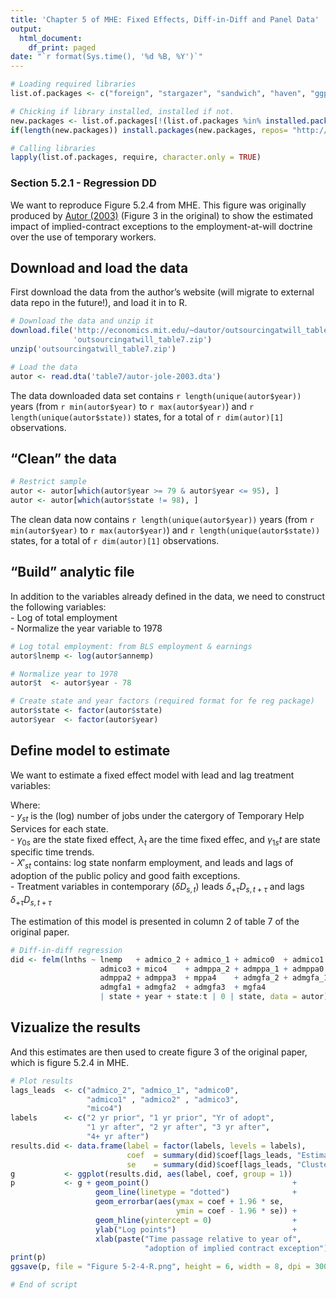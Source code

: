 ```yaml
---
title: 'Chapter 5 of MHE: Fixed Effects, Diff-in-Diff and Panel Data'
output:
  html_document:
    df_print: paged
date: "`r format(Sys.time(), '%d %B, %Y')`"
---
```


```r
# Loading required libraries
list.of.packages <- c("foreign", "stargazer", "sandwich", "haven", "ggplot2", "lfe")

# Chicking if library installed, installed if not. 
new.packages <- list.of.packages[!(list.of.packages %in% installed.packages()[,"Package"])]
if(length(new.packages)) install.packages(new.packages, repos= "http://cran.cnr.berkeley.edu/") 

# Calling libraries 
lapply(list.of.packages, require, character.only = TRUE)
```

### Section 5.2.1 - Regression DD 

We want to reproduce Figure 5.2.4 from MHE. This figure was originally produced by [Autor (2003)](http://economics.mit.edu/files/589) (Figure 3 in the original) to show the estimated impact of implied-contract exceptions to the employment-at-will doctrine over the use of temporary workers.

## Download and load the data

First download the data from the author's website (will migrate to external data repo in the future!), and load it in to R. 

```r
# Download the data and unzip it
download.file('http://economics.mit.edu/~dautor/outsourcingatwill_table7.zip', 
              'outsourcingatwill_table7.zip')
unzip('outsourcingatwill_table7.zip')

# Load the data
autor <- read.dta('table7/autor-jole-2003.dta')
```   


The data downloaded data set contains `r length(unique(autor$year))` years (from `r min(autor$year)` to `r max(autor$year)`) and `r length(unique(autor$state))` states, for a total of `r dim(autor)[1]` observations.


## "Clean" the data

```r
# Restrict sample
autor <- autor[which(autor$year >= 79 & autor$year <= 95), ]
autor <- autor[which(autor$state != 98), ]
```

The clean data now contains `r length(unique(autor$year))` years (from `r min(autor$year)` to `r max(autor$year)`) and `r length(unique(autor$state))` states, for a total of `r dim(autor)[1]` observations.

## "Build" analytic file

In addition to the variables already defined in the data, we need to construct the following variables:  
 - Log of total employment  
 - Normalize the year variable to 1978  


```r
# Log total employment: from BLS employment & earnings
autor$lnemp <- log(autor$annemp)

# Normalize year to 1978
autor$t  <- autor$year - 78

# Create state and year factors (required format for fe reg package)
autor$state <- factor(autor$state)
autor$year  <- factor(autor$year)
```

## Define model to estimate

We want to estimate a fixed effect model with lead and lag treatment variables:

\begin{align}
y_{st} = \gamma_{0s}  + \gamma_{1s} t + \lambda_{t}  +  \sum_{\tau = 0}^{m} \delta_{-\tau} D_{s, t - \tau}  + 
\sum_{\tau = 1}^{q} \delta_{+\tau} D_{s, t + \tau} + X'_{st} \beta + \varepsilon_{st}
\end{align}

Where:  
 - $y_{st}$ is the (log) number of jobs under the catergory of Temporary Help Services for each state.  
 - $\gamma_{0s}$  are the state fixed effect,  $\lambda_{t}$ are the time fixed effec, and $\gamma_{1s} t$ are state specific time trends.   
 - $X'_{st}$ contains: log state nonfarm employment, and leads and lags of adoption of the public policy and good faith exceptions.  
 - Treatment variables in contemporary ($\delta D_{s, t}$) leads $\delta_{+\tau} D_{s, t + \tau}$ and lags $\delta_{+\tau} D_{s, t + \tau}$
 
 
The estimation of this model is presented in column 2 of table 7 of the original paper. 

```r

# Diff-in-diff regression
did <- felm(lnths ~ lnemp   + admico_2 + admico_1 + admico0  + admico1  + admico2 + 
                    admico3 + mico4    + admppa_2 + admppa_1 + admppa0  + admppa1 +
                    admppa2 + admppa3  + mppa4    + admgfa_2 + admgfa_1 + admgfa0 +
                    admgfa1 + admgfa2  + admgfa3  + mgfa4
                    | state + year + state:t | 0 | state, data = autor)

```

## Vizualize the results
And this estimates are then used to create figure 3 of the original paper, which is figure 5.2.4 in MHE. 

```r
# Plot results
lags_leads  <- c("admico_2", "admico_1", "admico0",
                 "admico1" , "admico2" , "admico3",
                 "mico4")
labels      <- c("2 yr prior", "1 yr prior", "Yr of adopt",
                 "1 yr after", "2 yr after", "3 yr after",
                 "4+ yr after")
results.did <- data.frame(label = factor(labels, levels = labels),
                          coef  = summary(did)$coef[lags_leads, "Estimate"] * 100,
                          se    = summary(did)$coef[lags_leads, "Cluster s.e."] * 100)
g           <- ggplot(results.did, aes(label, coef, group = 1))
p           <- g + geom_point()                                +
                   geom_line(linetype = "dotted")              + 
                   geom_errorbar(aes(ymax = coef + 1.96 * se,
                                     ymin = coef - 1.96 * se)) +
                   geom_hline(yintercept = 0)                  +
                   ylab("Log points")                          +
                   xlab(paste("Time passage relative to year of",
                              "adoption of implied contract exception"))
print(p)
ggsave(p, file = "Figure 5-2-4-R.png", height = 6, width = 8, dpi = 300)

# End of script
``` 

